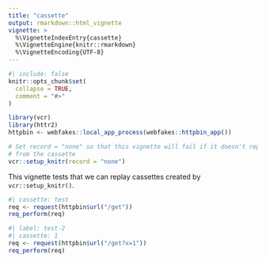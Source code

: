 ```yaml
---
title: "cassette"
output: rmarkdown::html_vignette
vignette: >
  %\VignetteIndexEntry{cassette}
  %\VignetteEngine{knitr::rmarkdown}
  %\VignetteEncoding{UTF-8}
---
```


```r
#| include: false
knitr::opts_chunk$set(
  collapse = TRUE,
  comment = "#>"
)

library(vcr)
library(httr2)
httpbin <- webfakes::local_app_process(webfakes::httpbin_app())

# Set record = "none" so that this vignette will fail if it doesn't replay
# from the cassette
vcr::setup_knitr(record = "none")
```

This vignette tests that we can replay cassettes created by `vcr::setup_knitr()`.

```r
#| cassette: test
req <- request(httpbin$url("/get"))
req_perform(req)
```

```r
#| label: test-2
#| cassette: 1
req <- request(httpbin$url("/get?x=1"))
req_perform(req)
```

